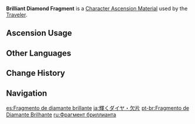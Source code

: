 {{Item Infobox
|id           = 104102
|image        = Item Brilliant Diamond Fragment.png
|type         = Character Ascension Materials
|invCategory  = Character Development Items
|group        = Brilliant Diamond
|group2       = Ascension Gems
|rarity       = 3
|description  = "Welcome to this world."
|source1      = Adventure Rank 25 Reward (×3)
|source2      = Adventure Rank 26 Reward (×2)
|source3      = Adventure Rank 28 Reward (×2)
|source4      = Adventure Rank 30 Reward (×2)
|source5      = 
}}
'''Brilliant Diamond Fragment''' is a [[Character Ascension Material]] used by the [[Traveler]].

==Ascension Usage==
{{Ascension Usage}}

==Other Languages==
{{Other Languages
|en      = Brilliant Diamond Fragment
|zhs     = 璀璨原钻断片
|zhs_rm  = Cuǐcàn Yuán Zuān Duànpiàn
|zht     = 璀璨原鑽斷片
|zht_rm  = Cuǐcàn Yuán Zuān Duànpiàn
|zh_tl   = 
|ja      = 輝くダイヤ・欠片
|ja_rm   = Kagayaku Daiya - Kakera
|ja_tl   = 
|ko      = 휘황찬란한 다이아몬드 단편
|ko_rm   = Hwihwangchanranhan Daiamondeu Danpyeon
|ko_tl   = Brilliant Diamond Snatch
|es      = Trozo de diamante brillante
|es_tl   = Brilliant Diamond Fragment
|fr      = Fragment de diamant scintillant
|fr_tl   = Brilliant Diamond Fragment
|ru      = Фрагмент бриллианта
|ru_tl   = 
|th      = Brilliant Diamond Fragment
|vi      = Mảnh Kim Cương Bạc
|vi_tl   = 
|de      = Brillantbruchstück
|de_tl   = Brilliant Fragment
|id      = Brilliant Diamond Fragment
|pt      = Fragmento de Diamante Brilhante
|pt_tl   = 
}}

==Change History==
{{Change History|1.0}}

==Navigation==
{{Development Item Navbox|type=Character Materials}}

[[es:Fragmento de diamante brillante]]
[[ja:輝くダイヤ・欠片]]
[[pt-br:Fragmento de Diamante Brilhante]]
[[ru:Фрагмент бриллианта]]